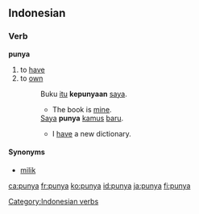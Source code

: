 ==Indonesian==

===Verb===
'''punya'''

# to [[have]]
# to [[own]]
#: Buku [[itu]] '''kepunyaan''' [[saya]].
#:* The book is [[mine]].
#: [[Saya]] '''punya''' [[kamus]] [[baru]].
#:* I [[have]] a new dictionary.

====Synonyms====
* [[milik]]

[[Category:Indonesian verbs]]

[[ca:punya]]
[[fr:punya]]
[[ko:punya]]
[[id:punya]]
[[ja:punya]]
[[fi:punya]]